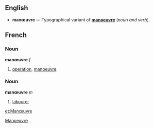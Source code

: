 ==English==
* '''manœuvre''' — Typographical variant of '''[[manoeuvre]]''' (''noun and verb'').
<!--Does this deserve a usage note saying it's used only in advertising in an attempt to sound exotic?-->

==French==
===Noun===
'''manœuvre''' ''f''
# [[operation]], [[manoeuvre]]

===Noun===
'''manœuvre''' ''m''
# [[labourer]]

[[Category:English words spelled with diacritics or ligatures|Manoeuvre]]
[[et:Manœuvre]]